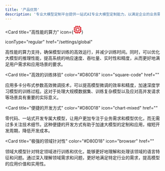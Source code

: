 ```yaml
---
title: '产品优势'
description: '专业大模型定制平台提供一站式AI专业大模型定制能力，以满足企业的业务需求，助力企业快速构建领先竞争力。'
---
```


<CardGroup>

<Card 
  title="高性能的算力" 
  icon={<svg t="1703571821343" class="icon" viewBox="0 0 1024 1024" version="1.1" xmlns="http://www.w3.org/2000/svg" p-id="6964" width="26" height="26" fill="#D80D18"><path d="M981.204179 558.045503c23.597696 0 42.69583-19.098135 42.695831-42.69583s-19.098135-42.69583-42.695831-42.695831h-70.893077v-127.987501h70.893077c23.597696 0 42.69583-19.098135 42.695831-42.69583s-19.098135-42.69583-42.695831-42.695831h-70.893077v-42.69583c0-47.095401-38.19627-85.291671-85.29167-85.291671h-43.395762c0.09999-1.199883 0.699932-2.199785 0.699931-3.399668V42.69583c0-23.597696-19.098135-42.69583-42.69583-42.69583S696.93194 19.098135 696.93194 42.69583V127.987501c0 1.199883 0.599941 2.199785 0.699932 3.399668H568.344498c0.09999-1.199883 0.699932-2.199785 0.699931-3.399668V42.69583C569.044429 19.098135 549.946294 0 526.448589 0c-23.597696 0-42.69583 19.098135-42.69583 42.69583V127.987501c0 1.199883 0.599941 2.199785 0.699931 3.399668H355.065326c0.09999-1.199883 0.699932-2.199785 0.699931-3.399668V42.69583c0-23.597696-19.098135-42.69583-42.69583-42.69583s-42.69583 19.098135-42.695831 42.69583V127.987501c0 1.199883 0.599941 2.199785 0.699932 3.399668h-43.395762c-47.095401 0-85.291671 38.19627-85.291671 85.291671v45.595547c-4.599551-1.699834-9.299092-2.899717-14.498584-2.899717H42.69583C19.098135 259.37467 0 278.472805 0 302.070501s19.098135 42.69583 42.69583 42.69583H127.987501c5.099502 0 9.899033-1.299873 14.498584-2.899716v133.786934c-4.599551-1.699834-9.299092-2.899717-14.498584-2.899716H42.69583c-23.597696 0-42.69583 18.998145-42.69583 42.59584s19.098135 42.69583 42.69583 42.69583H127.987501c5.099502 0 9.899033-1.299873 14.498584-2.899716V688.932721c-4.599551-1.699834-9.299092-2.899717-14.498584-2.899716H42.69583C19.098135 686.033005 0 705.13114 0 728.728835s19.098135 42.69583 42.69583 42.695831H127.987501c5.099502 0 9.899033-1.299873 14.498584-2.899717v45.595547c0 47.095401 38.19627 85.291671 85.291671 85.291671h42.695831v81.892003c0 23.597696 19.098135 42.69583 42.69583 42.69583s42.69583-19.098135 42.695831-42.69583v-81.892003h127.987501v81.892003c0 23.597696 19.098135 42.69583 42.69583 42.69583s42.69583-19.098135 42.695831-42.69583v-81.892003h127.987501v81.892003c0 23.597696 19.098135 42.69583 42.69583 42.69583s42.69583-19.098135 42.695831-42.69583v-81.892003h42.69583c47.095401 0 85.291671-38.19627 85.291671-85.291671v-42.69583h70.893077c23.597696 0 42.69583-19.098135 42.69583-42.695831s-19.098135-42.69583-42.69583-42.69583h-70.893077v-127.987502h70.593106z m-156.184747 255.975003H227.777756V216.77883h597.241676v597.241676z" p-id="6965"></path><path d="M398.461088 728.728835h255.975002c47.095401 0 85.291671-38.19627 85.291671-85.291671v-255.975002c0-47.095401-38.19627-85.291671-85.291671-85.291671h-255.975002c-47.095401 0-85.291671 38.19627-85.291671 85.291671v255.975002c-0.09999 47.095401 38.09628 85.291671 85.291671 85.291671z m0-341.366663h255.975002v255.975002h-255.975002v-255.975002z" p-id="6966"></path></svg>}
  
  iconType="regular"
  href="/settings/global"
>
  高性能的算力支持，确保模型训练的高效运行，并减少训练时间。同时，可以优化大模型的推理性能，提高系统的响应速度、吞吐量、实时性和精度，从而更好地满足用户需求和应用场景的要求。
</Card>

<Card
  title="高效的训练体验"
  color="#D80D18"
  icon="square-code"
  href=""
>
  应用多卡分布式参数高效微调技术，可以提高模型微调的效率和精度，加速深度学习模型的训练过程。这对于处理大规模数据集、训练复杂模型以及应对高并发请求等场景具有重要的实际意义。
</Card>

<Card
  title="便捷的开发方式"
  color="#D80D18"
  icon="chart-mixed"
  href=""
>
  零代码、一站式开发专属大模型，让用户更加专注于业务需求和模型优化，而无需过多关注技术细节。这种便捷的开发方式有助于加速大模型的定制和应用，缩短开发周期，降低开发成本。
</Card>

<Card
  title="极强的领域针对性"
  color="#D80D18"
  icon="browser"
  href=""
>
  领域大模型针对特定领域进行训练和优化，能够更好地理解和处理该领域的语言特征和问题。通过深入理解领域需求和问题，更好地满足特定行业的需求，提高模型的应用价值和实用性。
</Card>

</CardGroup>